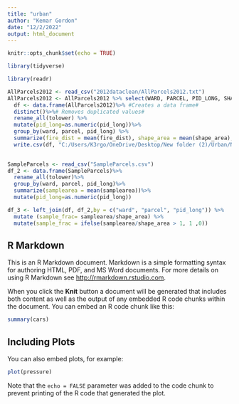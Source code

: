 ```yaml
---
title: "urban"
author: "Kemar Gordon"
date: "12/2/2022"
output: html_document
---
```


```r
knitr::opts_chunk$set(echo = TRUE)
```


```r
library(tidyverse)
```

```r
library(readr)
```

```r
AllParcels2012 <- read_csv("2012dataclean/AllParcels2012.txt")
AllParcels2012 <- AllParcels2012 %>% select(WARD, PARCEL, PID_LONG, SHAPE_area, point_x, point_y, fire_dist) 
  df <- data.frame(AllParcels2012)%>% #Creates a data frame#
  distinct()%>%# Removes duplicated values#
  rename_all(tolower) %>%
  mutate(pid_long=as.numeric(pid_long))%>%
  group_by(ward, parcel, pid_long) %>%
  summarize(fire_dist = mean(fire_dist), shape_area = mean(shape_area), point_x =   mean(point_x), point_y = mean(point_y))
  write.csv(df, "C:/Users/K3rgo/OneDrive/Desktop/New folder (2)/Urban/New folder/data.csv", row.names=FALSE)#Save files as CSV
  
```
```r
SampleParcels <- read_csv("SampleParcels.csv")
df_2 <- data.frame(SampleParcels)%>%
  rename_all(tolower)%>%
  group_by(ward, parcel, pid_long)%>%  
  summarize(samplearea = mean(samplearea))%>%
  mutate(pid_long=as.numeric(pid_long))
```
```r
df_3 <- left_join(df, df_2,by = c("ward", "parcel", "pid_long")) %>%
  mutate (sample_frac= samplearea/shape_area) %>% 
  mutate(sample_frac = ifelse(samplearea/shape_area > 1, 1 ,0))
```

## R Markdown

This is an R Markdown document. Markdown is a simple formatting syntax for authoring HTML, PDF, and MS Word documents. For more details on using R Markdown see <http://rmarkdown.rstudio.com>.

When you click the **Knit** button a document will be generated that includes both content as well as the output of any embedded R code chunks within the document. You can embed an R code chunk like this:

```r
summary(cars)
```

## Including Plots

You can also embed plots, for example:

```r
plot(pressure)
```

Note that the `echo = FALSE` parameter was added to the code chunk to prevent printing of the R code that generated the plot.
